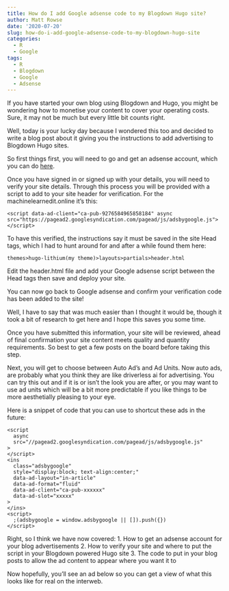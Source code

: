 ```yaml
---
title: How do I add Google adsense code to my Blogdown Hugo site?
author: Matt Rowse
date: '2020-07-20'
slug: how-do-i-add-google-adsense-code-to-my-blogdown-hugo-site
categories:
  - R
  - Google
tags:
  - R
  - Blogdown
  - Google
  - Adsense
---
```

If you have started your own blog using Blogdown and Hugo, you might be wondering how to monetise your content to cover your operating costs. Sure, it may not be much but every little bit counts right.

Well, today is your lucky day because I wondered this too and decided to write a blog post about it giving you the instructions to add advertising to Blogdown Hugo sites.

So first things first, you will need to go and get an adsense account, which you can do [here](https://www.google.com/adsense/start/).

Once you have signed in or signed up with your details, you will need to verify your site details. Through this process you will be provided with a script to add to your site header for verification. For the machinelearnedit.online it's this:

```
<script data-ad-client="ca-pub-9276584965858184" async src="https://pagead2.googlesyndication.com/pagead/js/adsbygoogle.js"></script>
```

To have this verified, the instructions say it must be saved in the site Head tags, which I had to hunt around for and after a while found them here:

```
themes>hugo-lithium(my theme)>layouts>partials>header.html
```

Edit the header.html file and add your Google adsense script between the Head tags then save and deploy your site.

You can now go back to Google adsense and confirm your verification code has been added to the site!

Well, I have to say that was much easier than I thought it would be, though it took a bit of research to get here and I hope this saves you some time.

Once you have submitted this information, your site will be reviewed, ahead of final confirmation your site content meets quality and quantity requirements. So best to get a few posts on the board before taking this step.

Next, you will get to choose between Auto Ad's and Ad Units. Now auto ads, are probably what you think they are like driverless ai for advertising. You can try this out and if it is or isn't the look you are after, or you may want to use ad units which will be a bit more predictable if you like things to be more aesthetially pleasing to your eye.

Here is a snippet of code that you can use to shortcut these ads in the future:
```
<script
  async
  src="//pagead2.googlesyndication.com/pagead/js/adsbygoogle.js"
>
</script>
<ins
  class="adsbygoogle"
  style="display:block; text-align:center;"
  data-ad-layout="in-article"
  data-ad-format="fluid"
  data-ad-client="ca-pub-xxxxxx"
  data-ad-slot="xxxxx"
>
</ins>
<script>
  ;(adsbygoogle = window.adsbygoogle || []).push({})
</script>
```
Right, so I think we have now covered:
1. How to get an adsense account for your blog advertisements
2. How to verify your site and where to put the script in your Blogdown powered Hugo site
3. The code to put in your blog posts to allow the ad content to appear where you want it to

Now hopefully, you'll see an ad below so you can get a view of what this looks like for real on the interweb.

<script
  async
  src="//pagead2.googlesyndication.com/pagead/js/adsbygoogle.js"
>
</script>
<ins
  class="adsbygoogle"
  style="display:block; text-align:center;"
  data-ad-layout="in-article"
  data-ad-format="fluid"
  data-ad-client="ca-pub-9276584965858184"
  data-ad-slot="00001"
>
</ins>
<script>
  ;(adsbygoogle = window.adsbygoogle || []).push({})
</script>
